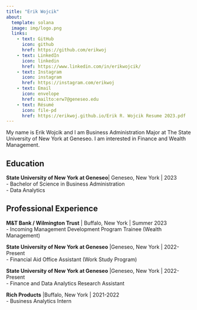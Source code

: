 ```yaml
---
title: "Erik Wojcik" 
about:
  template: solana
  image: img/logo.png
  links:
    - text: GitHub
      icon: github
      href: https://github.com/erikwoj
    - text: LinkedIn
      icon: linkedin
      href: https://www.linkedin.com/in/erikwojcik/
    - text: Instagram
      icon: instagram
      href: https://instagram.com/erikwoj
    - text: Email
      icon: envelope
      href: mailto:erw7@geneseo.edu
    - text: Résumé
      icon: file-pd
      href: https://erikwoj.github.io/Erik R. Wojcik Resume 2023.pdf
---
```


My name is Erik Wojcik and I am Business Administration Major at The State University of New York at Geneseo. I am interested in Finance and Wealth Management. 

## Education

**State University of New York at Geneseo**| Geneseo, New York | 2023<br> - Bachelor of Science in Business Administration<br> - Data Analytics

## Professional Experience

**M&T Bank / Wilmington Trust** | Buffalo, New York | Summer 2023<br> - Incoming Management Development Program Trainee (Wealth Management)

**State University of New York at Geneseo** |Geneseo, New York | 2022-Present<br> - Financial Aid Office Assistant (Work Study Program)

**State University of New York at Geneseo** |Geneseo, New York | 2022-Present<br> - Finance and Data Analytics Research Assistant

**Rich Products** |Buffalo, New York | 2021-2022<br> - Business Analytics Intern